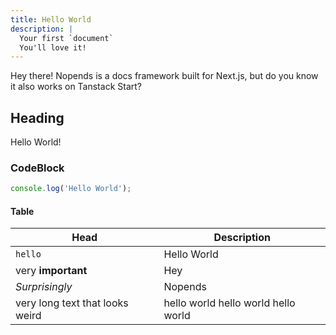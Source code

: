 ```yaml
---
title: Hello World
description: |
  Your first `document`
  You'll love it!
---
```


Hey there! Nopends is a docs framework built for Next.js, but do you know it also works on Tanstack Start?

## Heading

Hello World!

<Cards>
  <Card
    title="Learn more about Tanstack Start"
    href="https://tanstack.com/start"
  />
  <Card title="Learn more about Nopends" href="https://docs.nopends.com" />
</Cards>

### CodeBlock

```ts
console.log('Hello World');
```

#### Table

| Head                            | Description                         |
| ------------------------------- | ----------------------------------- |
| `hello`                         | Hello World                         |
| very **important**              | Hey                                 |
| _Surprisingly_                  | Nopends                            |
| very long text that looks weird | hello world hello world hello world |
